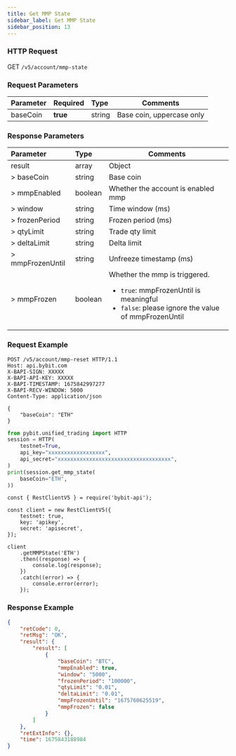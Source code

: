 ```yaml
---
title: Get MMP State
sidebar_label: Get MMP State
sidebar_position: 13
---
```


### HTTP Request
GET `/v5/account/mmp-state`

### Request Parameters
| Parameter | Required | Type | Comments|
|:----- |:-------|:-----|------ |
|baseCoin |**true** |string |Base coin, uppercase only|

### Response Parameters
| Parameter | Type | Comments|
|:----- |:-----|----- |
|result |array |Object |
|> baseCoin |string |Base coin|
|> mmpEnabled |boolean |Whether the account is enabled mmp|
|> window |string |Time window (ms)|
|> frozenPeriod |string |Frozen period (ms)|
|> qtyLimit |string |Trade qty limit|
|> deltaLimit |string |Delta limit|
|> mmpFrozenUntil |string |Unfreeze timestamp (ms)|
|> mmpFrozen |boolean |Whether the mmp is triggered. <ul><li>`true`: mmpFrozenUntil is meaningful</li><li>`false`: please ignore the value of mmpFrozenUntil</li></ul>|

### Request Example
<Tabs groupId="programming-languages">
<TabItem value="http" label="HTTP">

```http
POST /v5/account/mmp-reset HTTP/1.1
Host: api.bybit.com
X-BAPI-SIGN: XXXXX
X-BAPI-API-KEY: XXXXX
X-BAPI-TIMESTAMP: 1675842997277
X-BAPI-RECV-WINDOW: 5000
Content-Type: application/json

{
    "baseCoin": "ETH"
}
```

</TabItem>
<TabItem value="python" label="Python">

```python
from pybit.unified_trading import HTTP
session = HTTP(
    testnet=True,
    api_key="xxxxxxxxxxxxxxxxxx",
    api_secret="xxxxxxxxxxxxxxxxxxxxxxxxxxxxxxxxxxxx",
)
print(session.get_mmp_state(
    baseCoin="ETH",
))
```

</TabItem>
<TabItem value="Node" label="Node.js">

```n4js
const { RestClientV5 } = require('bybit-api');

const client = new RestClientV5({
    testnet: true,
    key: 'apikey',
    secret: 'apisecret',
});

client
    .getMMPState('ETH')
    .then((response) => {
        console.log(response);
    })
    .catch((error) => {
        console.error(error);
    });
```

</TabItem>
</Tabs>

### Response Example

```json
{
    "retCode": 0,
    "retMsg": "OK",
    "result": {
        "result": [
            {
                "baseCoin": "BTC",
                "mmpEnabled": true,
                "window": "5000",
                "frozenPeriod": "100000",
                "qtyLimit": "0.01",
                "deltaLimit": "0.01",
                "mmpFrozenUntil": "1675760625519",
                "mmpFrozen": false
            }
        ]
    },
    "retExtInfo": {},
    "time": 1675843188984
}
```
